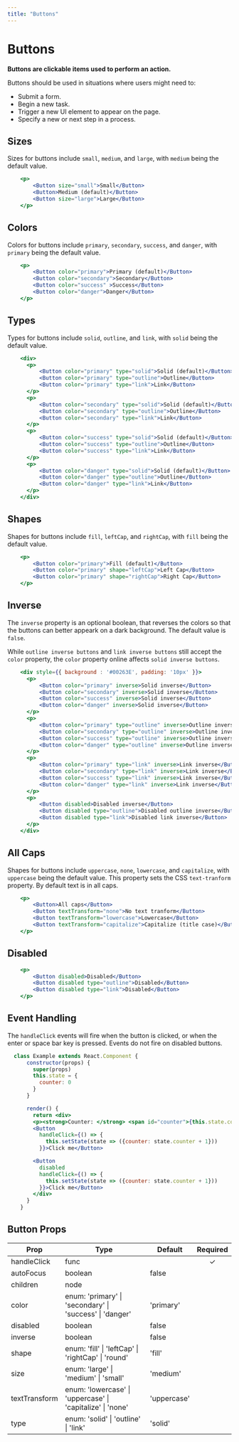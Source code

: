 ```yaml
---
title: "Buttons"
---
```


# Buttons

**Buttons are clickable items used to perform an action.**

Buttons should be used in situations where users might need to:

* Submit a form.
* Begin a new task.
* Trigger a new UI element to appear on the page.
* Specify a new or next step in a process.

## Sizes

Sizes for buttons include `small`, `medium`, and `large`, with `medium` being the default value.

```.jsx
    <p>
        <Button size="small">Small</Button>
        <Button>Medium (default)</Button>
        <Button size="large">Large</Button>
    </p>
```

## Colors

Colors for buttons include `primary`, `secondary`, `success`, and `danger`, with `primary` being the default value.

```.jsx
    <p>
        <Button color="primary">Primary (default)</Button>
        <Button color="secondary">Secondary</Button>
        <Button color="success" >Success</Button>
        <Button color="danger">Danger</Button>
    </p>
```

## Types

Types for buttons include `solid`, `outline`, and `link`, with `solid` being the default value.

```.jsx
    <div>
      <p>
          <Button color="primary" type="solid">Solid (default)</Button>
          <Button color="primary" type="outline">Outline</Button>
          <Button color="primary" type="link">Link</Button>
      </p>
      <p>
          <Button color="secondary" type="solid">Solid (default)</Button>
          <Button color="secondary" type="outline">Outline</Button>
          <Button color="secondary" type="link">Link</Button>
      </p>
      <p>
          <Button color="success" type="solid">Solid (default)</Button>
          <Button color="success" type="outline">Outline</Button>
          <Button color="success" type="link">Link</Button>
      </p>
      <p>
          <Button color="danger" type="solid">Solid (default)</Button>
          <Button color="danger" type="outline">Outline</Button>
          <Button color="danger" type="link">Link</Button>
      </p>
    </div>
```

## Shapes

Shapes for buttons include `fill`, `leftCap`, and `rightCap`, with `fill` being the default value.

```.jsx
    <p>
        <Button color="primary">Fill (default)</Button>
        <Button color="primary" shape="leftCap">Left Cap</Button>
        <Button color="primary" shape="rightCap">Right Cap</Button>
    </p>
```

## Inverse

The `inverse` property is an optional boolean, that reverses the colors so that the buttons can better appeark on a dark background.
The default value is `false`.

While `outline inverse buttons` and `link inverse buttons` still accept the `color` property, the `color` property
online affects `solid inverse buttons`.

```.jsx
    <div style={{ background : '#00263E', padding: '10px' }}>
      <p>
          <Button color="primary" inverse>Solid inverse</Button>
          <Button color="secondary" inverse>Solid inverse</Button>
          <Button color="success" inverse>Solid inverse</Button>
          <Button color="danger" inverse>Solid inverse</Button>
      </p>
      <p>
          <Button color="primary" type="outline" inverse>Outline inverse</Button>
          <Button color="secondary" type="outline" inverse>Outline inverse</Button>
          <Button color="success" type="outline" inverse>Outline inverse</Button>
          <Button color="danger" type="outline" inverse>Outline inverse</Button>
      </p>
      <p>
          <Button color="primary" type="link" inverse>Link inverse</Button>
          <Button color="secondary" type="link" inverse>Link inverse</Button>
          <Button color="success" type="link" inverse>Link inverse</Button>
          <Button color="danger" type="link" inverse>Link inverse</Button>
      </p>
      <p>
          <Button disabled>Disabled inverse</Button>
          <Button disabled type="outline">Disabled outline inverse</Button>
          <Button disabled type="link">Disabled link inverse</Button>
      </p>
    </div>
```

## All Caps
Shapes for buttons include `uppercase`, `none`, `lowercase`, and `capitalize`, with `uppercase` being the default value.
This property sets the CSS `text-tranform` property.  By default text is in all caps.

```.jsx
    <p>
        <Button>All caps</Button>
        <Button textTransform="none">No text tranform</Button>
        <Button textTransform="lowercase">Lowercase</Button>
        <Button textTransform="capitalize">Capitalize (title case)</Button>
    </p>
```

## Disabled

```.jsx
    <p>
        <Button disabled>Disabled</Button>
        <Button disabled type="outline">Disabled</Button>
        <Button disabled type="link">Disabled</Button>
    </p>
```

## Event Handling

The `handleClick` events will fire when the button is clicked, or when the enter or space bar key is pressed.
Events do not fire on disabled buttons.

```.jsx
  class Example extends React.Component {
      constructor(props) {
        super(props)
        this.state = {
          counter: 0
        }
      }

      render() {
        return <div>
        <p><strong>Counter: </strong> <span id="counter">{this.state.counter}</span></p>
        <Button
          handleClick={() => {
            this.setState(state => ({counter: state.counter + 1}))
          }}>Click me</Button>

        <Button
          disabled
          handleClick={() => {
            this.setState(state => ({counter: state.counter + 1}))
          }}>Click me</Button>
        </div>
      }
    }
```

## Button Props

| Prop                   | Type  | Default | Required    |
| -----------------------|------ |---------|:-----------:|
| handleClick | func | | &#10003;
| autoFocus | boolean | false |
| children | node | |
| color | enum: 'primary' &#124; 'secondary' &#124; 'success' &#124; 'danger' | 'primary' |
| disabled | boolean | false |
| inverse | boolean | false |
| shape | enum: 'fill' &#124; 'leftCap' &#124; 'rightCap' &#124; 'round' | 'fill' |
| size | enum: 'large' &#124; 'medium' &#124; 'small' | 'medium' |
| textTransform | enum: 'lowercase' &#124; 'uppercase' &#124; 'capitalize' &#124; 'none' | 'uppercase' |
| type | enum: 'solid' &#124; 'outline' &#124; 'link' | 'solid' |
